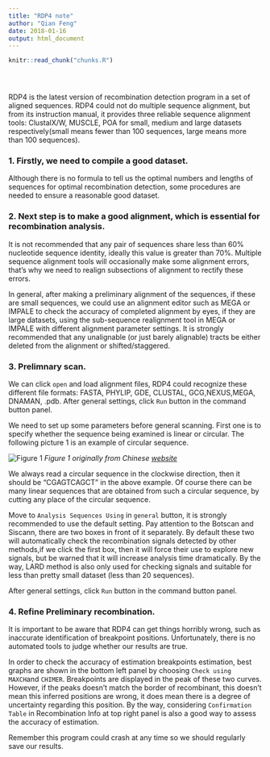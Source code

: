 ```yaml
---
title: "RDP4 note"
author: "Qian Feng"
date: 2018-01-16
output: html_document
---
```


<!-- The file analysis/chunks.R contains chunks that define default settings
shared across the workflowr files. -->
```r
knitr::read_chunk("chunks.R")
```

<!-- Update knitr chunk options -->
```r
```

<!-- Insert the date the file was last updated -->
```r
```

<!-- Insert the code version (Git commit SHA1) if Git repository exists and R
 package git2r is installed -->
```r
```

<!-- Add your analysis here -->
RDP4 is the latest version of recombination detection program in a set of aligned sequences. RDP4 could not do multiple sequence alignment, but from its instruction manual, it provides three reliable sequence alignment tools: ClustalX/W, MUSCLE, POA for small, medium and large datasets respectively(small means fewer than $100$ sequences, large means more than $100$ sequences).


### **1. Firstly, we need to compile a good dataset.**

Although there is no formula to tell us the optimal numbers and lengths of sequences for optimal recombination detection, some procedures are needed to ensure a reasonable good dataset. 

### **2. Next step is to make a good alignment, which is essential for recombination analysis.**

It is not recommended that any pair of sequences share less than 60% nucleotide sequence identity, ideally this value is greater than 70%. Multiple sequence alignment tools will occasionally make some alignment errors, that's why we need to realign subsections of alignment to rectify these errors.

In general, after making a preliminary alignment of the sequences, if these are small sequences, we could use an alignment editor such as MEGA or IMPALE to check the accuracy of completed alignment by eyes, if they are large datasets, using the sub-sequence realignment tool in MEGA or IMPALE with different alignment parameter settings. It is strongly recommended that any unalignable (or just barely alignable) tracts be either deleted from the alignment or shifted/staggered.

### **3. Prelimnary  scan.**

We can click ``open`` and load alignment files, RDP4 could recognize these different file formats: FASTA, PHYLIP, GDE, CLUSTAL, GCG,NEXUS,MEGA, DNAMAN, .pdb. After general settings, click ``Run`` button in the command button panel.

We need to set up some parameters before general scanning. First one is to specify whether the sequence being examined is linear or circular. The following picture 1 is an example of circular sequence.

![Figure 1 ](p3225.jpg)
*Figure 1 originally from Chinese [website](http://blog.csdn.net/wsnbb123456789/article/details/49102521)*


We always read a circular sequence in the clockwise direction, then it should be "CGAGTCAGCT" in the above example. Of course there can be many linear sequences that are obtained from such a circular sequence, by cutting any place of the circular sequence. 

Move to  ``Analysis Sequences Using`` in  ``general`` button, it is strongly recommended to use the default setting. Pay attention to the Botscan and Siscann, there are two boxes in front of it separately. By default these two will automatically check the recombination signals detected by other methods,if we click the first box, then it will force their use to explore new signals, but be warned that it will increase analysis time dramatically. By the way, LARD method is also only used for checking signals and suitable for less than pretty small dataset (less than 20 sequences).

After general settings, click ``Run`` button in the command button panel.

### **4. Refine Preliminary recombination.**

It is important to be aware that RDP4 can get things horribly wrong, such as inaccurate identification of breakpoint positions. Unfortunately, there is no automated tools to judge whether our results are true.

In order to check the accuracy of estimation breakpoints estimation, best graphs are shown in the bottom left panel by choosing ``Check using`` ``MAXCH``and ``CHIMER``. Breakpoints are displayed in the peak of these two curves. However, if the peaks doesn't match the border of recombinant, this doesn't mean this inferred positions are wrong, it does mean there is a degree of uncertainty regarding this position. By the way, considering ``Confirmation Table`` in Recombination Info at top right panel is also a good way to assess the accuracy of estimation.

Remember this program could crash at any time so we should regularly save our results. 




